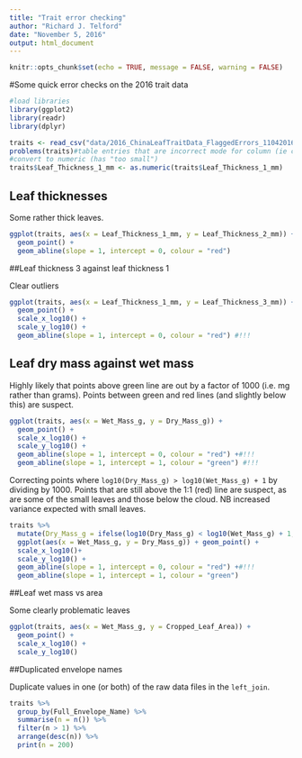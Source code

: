```yaml
---
title: "Trait error checking"
author: "Richard J. Telford"
date: "November 5, 2016"
output: html_document
---
```


```r
knitr::opts_chunk$set(echo = TRUE, message = FALSE, warning = FALSE)
```

#Some quick error checks on the 2016 trait data

```r
#load libraries
library(ggplot2)
library(readr)
library(dplyr)

traits <- read_csv("data/2016_ChinaLeafTraitData_FlaggedErrors_11042016.csv")
problems(traits)#table entries that are incorrect mode for column (ie characters in numeric column). "Unknown" is actual entry in data.
#convert to numeric (has "too small")
traits$Leaf_Thickness_1_mm <- as.numeric(traits$Leaf_Thickness_1_mm)
```


## Leaf thicknesses
Some rather thick leaves.

```r
ggplot(traits, aes(x = Leaf_Thickness_1_mm, y = Leaf_Thickness_2_mm)) + 
  geom_point() +
  geom_abline(slope = 1, intercept = 0, colour = "red")
```

##Leaf thickness 3 against leaf thickness 1

Clear outliers
```r
ggplot(traits, aes(x = Leaf_Thickness_1_mm, y = Leaf_Thickness_3_mm)) + 
  geom_point() +  
  scale_x_log10() +
  scale_y_log10() +
  geom_abline(slope = 1, intercept = 0, colour = "red") #!!!
```

## Leaf dry mass against wet mass

Highly likely that points above green line are out by a factor of 1000 (i.e. mg rather than grams). Points between green and red lines (and slightly below this) are suspect.

```r
ggplot(traits, aes(x = Wet_Mass_g, y = Dry_Mass_g)) + 
  geom_point() + 
  scale_x_log10() +
  scale_y_log10() +
  geom_abline(slope = 1, intercept = 0, colour = "red") +#!!!
  geom_abline(slope = 1, intercept = 1, colour = "green") #!!!
```  
  
Correcting points where `log10(Dry_Mass_g) > log10(Wet_Mass_g) + 1` by dividing by 1000. Points that are still above the 1:1 (red) line are suspect, as are some of the small leaves and those below the cloud. NB increased variance expected with small leaves.
```r
traits %>%
  mutate(Dry_Mass_g = ifelse(log10(Dry_Mass_g) < log10(Wet_Mass_g) + 1, Dry_Mass_g, Dry_Mass_g/1000)) %>%
  ggplot(aes(x = Wet_Mass_g, y = Dry_Mass_g)) + geom_point() +
  scale_x_log10()+
  scale_y_log10() +
  geom_abline(slope = 1, intercept = 0, colour = "red") +#!!!
  geom_abline(slope = 1, intercept = 1, colour = "green") 
```

##Leaf wet mass vs area

Some clearly problematic leaves
```r
ggplot(traits, aes(x = Wet_Mass_g, y = Cropped_Leaf_Area)) + 
  geom_point() +  
  scale_x_log10() +
  scale_y_log10()
```

##Duplicated envelope names

Duplicate values in one (or both) of the raw data files in the `left_join`.

```r
traits %>% 
  group_by(Full_Envelope_Name) %>% 
  summarise(n = n()) %>% 
  filter(n > 1) %>%
  arrange(desc(n)) %>%
  print(n = 200)
```


